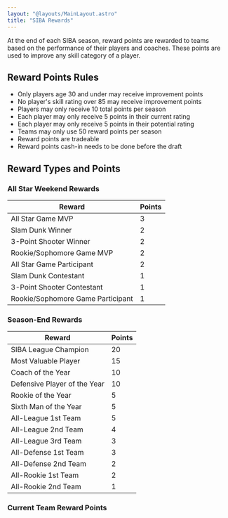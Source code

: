 ---
layout: "@layouts/MainLayout.astro"
title: "SIBA Rewards"
---


At the end of each SIBA season, reward points are rewarded to teams based on the performance of their players and coaches. These points are used to improve any skill category of a player.

## Reward Points Rules

- Only players age 30 and under may receive improvement points
- No player's skill rating over 85 may receive improvement points
- Players may only receive 10 total points per season
- Each player may only receive 5 points in their current rating
- Each player may only receive 5 points in their potential rating
- Teams may only use 50 reward points per season
- Reward points are tradeable
- Reward points cash-in needs to be done before the draft

## Reward Types and Points

### All Star Weekend Rewards

| Reward                            | Points |
| --------------------------------- | ------ |
| All Star Game MVP                 | 3      |
| Slam Dunk Winner                  | 2      |
| 3-Point Shooter Winner            | 2      |
| Rookie/Sophomore Game MVP         | 2      |
| All Star Game Participant         | 2      |
| Slam Dunk Contestant              | 1      |
| 3-Point Shooter Contestant        | 1      |
| Rookie/Sophomore Game Participant | 1      |

### Season-End Rewards

| Reward                       | Points |
| ---------------------------- | ------ |
| SIBA League Champion         | 20     |
| Most Valuable Player         | 15     |
| Coach of the Year            | 10     |
| Defensive Player of the Year | 10     |
| Rookie of the Year           | 5      |
| Sixth Man of the Year        | 5      |
| All-League 1st Team          | 5      |
| All-League 2nd Team          | 4      |
| All-League 3rd Team          | 3      |
| All-Defense 1st Team         | 3      |
| All-Defense 2nd Team         | 2      |
| All-Rookie 1st Team          | 2      |
| All-Rookie 2nd Team          | 1      |

### Current Team Reward Points

<CurrentRewardPoints />
